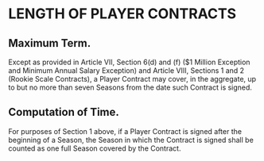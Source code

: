 # LENGTH OF PLAYER CONTRACTS

## Maximum Term.

Except as provided in Article VII, Section 6(d) and (f) (\$1 Million Exception and Minimum Annual Salary Exception) and Article VIII, Sections 1 and 2 (Rookie Scale Contracts), a Player Contract may cover, in the aggregate, up to but no more than seven Seasons from the date such Contract is signed.

## Computation of Time.

For purposes of Section 1 above, if a Player Contract is signed after the beginning of a Season, the Season in which the Contract is signed shall be counted as one full Season covered by the Contract.